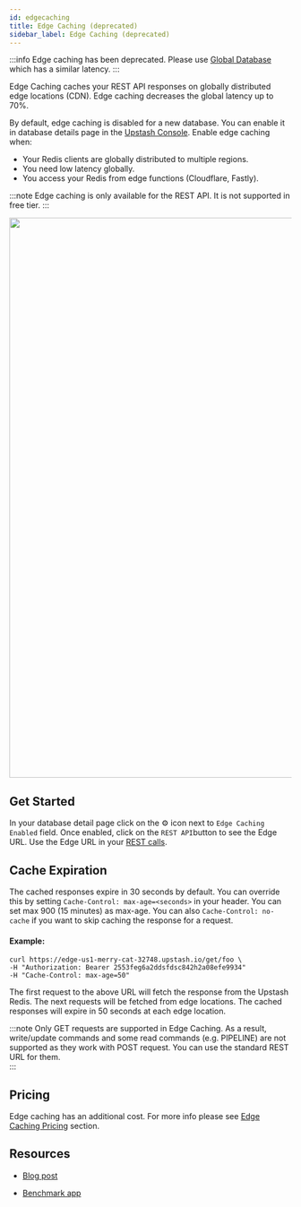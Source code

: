 ```yaml
---
id: edgecaching
title: Edge Caching (deprecated)
sidebar_label: Edge Caching (deprecated)
---
```


:::info
Edge caching has been deprecated. Please use [Global Database](https://docs.upstash.com/redis/features/globaldatabase)
which has a similar latency.
:::


Edge Caching caches your REST API responses on globally distributed edge locations (CDN). Edge caching decreases the global latency up to 70%.

By default, edge caching is disabled for a new database. You can enable it in database details page in the [Upstash Console](https://console.upstash.com). Enable edge caching when:
- Your Redis clients are globally distributed to multiple regions.
- You need low latency globally.
- You access your Redis from edge functions (Cloudflare, Fastly).

:::note
Edge caching is only available for the REST API. It is not supported in free tier.
:::

<img src="/img/edgecaching/edge-caching.png" width="1000" />


## Get Started
In your database detail page click on the ⚙️ icon next to `Edge Caching Enabled` field. Once enabled, click on the `REST API`button to see the Edge URL. Use the Edge URL in your [REST calls](restapi.md).

## Cache Expiration
The cached responses expire in 30 seconds by default. You can override this by setting `Cache-Control: max-age=<seconds>` in your header. You can set max 900 (15 minutes) as max-age. You can also `Cache-Control: no-cache` if you want to skip caching the response for a request.  

#### Example:
```shell
curl https://edge-us1-merry-cat-32748.upstash.io/get/foo \
-H "Authorization: Bearer 2553feg6a2ddsfdsc842h2a08efe9934"
-H "Cache-Control: max-age=50"
```
    
The first request to the above URL will fetch the response from the Upstash Redis. The next requests will be fetched from edge locations. The cached responses will expire in 50 seconds at each edge location.

:::note
Only GET requests are supported in Edge Caching. As a result, write/update commands and some read commands (e.g. PIPELINE) are not supported as they work with POST request. You can use the standard REST URL for them.  
:::


## Pricing
Edge caching has an additional cost. For more info please see [Edge Caching Pricing](../overall/pricing#edge-caching) section.

<GlobalvsEdge />


## Resources
- [Blog post](https://blog.upstash.com/edge-caching-benchmark)

- [Benchmark app](https://edge-benchmark.vercel.app/)

